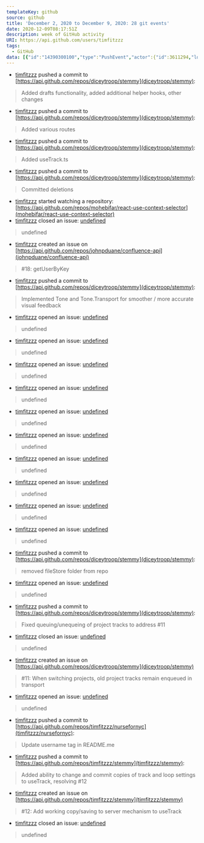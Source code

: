 ---
templateKey: github
source: github
title: 'December 2, 2020 to December 9, 2020: 28 git events'
date: 2020-12-09T08:17:51Z
description: week of GitHub activity
URI: https://api.github.com/users/timfitzzz
tags: 
  - GitHub
data: [{"id":"14390300100","type":"PushEvent","actor":{"id":3611294,"login":"timfitzzz","display_login":"timfitzzz","gravatar_id":"","url":"https://api.github.com/users/timfitzzz","avatar_url":"https://avatars.githubusercontent.com/u/3611294?"},"repo":{"id":289771653,"name":"diceytroop/stemmy","url":"https://api.github.com/repos/diceytroop/stemmy"},"payload":{"push_id":6131466106,"size":1,"distinct_size":1,"ref":"refs/heads/master","head":"eca2a5f564d732077aaa38138a84464e5fa854cd","before":"92eb52af8b4a3481458a869d6303cf697870d7fb","commits":[{"sha":"eca2a5f564d732077aaa38138a84464e5fa854cd","author":{"email":"diceytroop@gmail.com","name":"Tim Fitzgerald"},"message":"Added drafts functionality, added additional helper hooks, other changes","distinct":true,"url":"https://api.github.com/repos/diceytroop/stemmy/commits/eca2a5f564d732077aaa38138a84464e5fa854cd"}]},"public":false,"created_at":"2020-12-02T17:58:43Z"},{"id":"14391821150","type":"PushEvent","actor":{"id":3611294,"login":"timfitzzz","display_login":"timfitzzz","gravatar_id":"","url":"https://api.github.com/users/timfitzzz","avatar_url":"https://avatars.githubusercontent.com/u/3611294?"},"repo":{"id":289771653,"name":"diceytroop/stemmy","url":"https://api.github.com/repos/diceytroop/stemmy"},"payload":{"push_id":6132211528,"size":1,"distinct_size":1,"ref":"refs/heads/master","head":"2ec0e1564c9e06da1b1868b7eed02a739ab21f5e","before":"eca2a5f564d732077aaa38138a84464e5fa854cd","commits":[{"sha":"2ec0e1564c9e06da1b1868b7eed02a739ab21f5e","author":{"email":"diceytroop@gmail.com","name":"Tim Fitzgerald"},"message":"Added various routes","distinct":true,"url":"https://api.github.com/repos/diceytroop/stemmy/commits/2ec0e1564c9e06da1b1868b7eed02a739ab21f5e"}]},"public":false,"created_at":"2020-12-02T20:13:44Z"},{"id":"14391863329","type":"PushEvent","actor":{"id":3611294,"login":"timfitzzz","display_login":"timfitzzz","gravatar_id":"","url":"https://api.github.com/users/timfitzzz","avatar_url":"https://avatars.githubusercontent.com/u/3611294?"},"repo":{"id":289771653,"name":"diceytroop/stemmy","url":"https://api.github.com/repos/diceytroop/stemmy"},"payload":{"push_id":6132232302,"size":1,"distinct_size":1,"ref":"refs/heads/master","head":"202fae2fe4567d9fd408734c1005ce195e24c741","before":"2ec0e1564c9e06da1b1868b7eed02a739ab21f5e","commits":[{"sha":"202fae2fe4567d9fd408734c1005ce195e24c741","author":{"email":"diceytroop@gmail.com","name":"Tim Fitzgerald"},"message":"Added useTrack.ts","distinct":true,"url":"https://api.github.com/repos/diceytroop/stemmy/commits/202fae2fe4567d9fd408734c1005ce195e24c741"}]},"public":false,"created_at":"2020-12-02T20:17:42Z"},{"id":"14391883478","type":"PushEvent","actor":{"id":3611294,"login":"timfitzzz","display_login":"timfitzzz","gravatar_id":"","url":"https://api.github.com/users/timfitzzz","avatar_url":"https://avatars.githubusercontent.com/u/3611294?"},"repo":{"id":289771653,"name":"diceytroop/stemmy","url":"https://api.github.com/repos/diceytroop/stemmy"},"payload":{"push_id":6132242201,"size":1,"distinct_size":1,"ref":"refs/heads/master","head":"904fa7c58df2ecb62b048d6c3e33b65d998caa16","before":"202fae2fe4567d9fd408734c1005ce195e24c741","commits":[{"sha":"904fa7c58df2ecb62b048d6c3e33b65d998caa16","author":{"email":"diceytroop@gmail.com","name":"Tim Fitzgerald"},"message":"Committed deletions","distinct":true,"url":"https://api.github.com/repos/diceytroop/stemmy/commits/904fa7c58df2ecb62b048d6c3e33b65d998caa16"}]},"public":false,"created_at":"2020-12-02T20:19:39Z"},{"id":"14421186279","type":"WatchEvent","actor":{"id":3611294,"login":"timfitzzz","display_login":"timfitzzz","gravatar_id":"","url":"https://api.github.com/users/timfitzzz","avatar_url":"https://avatars.githubusercontent.com/u/3611294?"},"repo":{"id":231138759,"name":"mohebifar/react-use-context-selector","url":"https://api.github.com/repos/mohebifar/react-use-context-selector"},"payload":{"action":"started"},"public":true,"created_at":"2020-12-04T22:39:36Z"},{"id":"14423200745","type":"IssuesEvent","actor":{"id":3611294,"login":"timfitzzz","display_login":"timfitzzz","gravatar_id":"","url":"https://api.github.com/users/timfitzzz","avatar_url":"https://avatars.githubusercontent.com/u/3611294?"},"repo":{"id":36397478,"name":"johnpduane/confluence-api","url":"https://api.github.com/repos/johnpduane/confluence-api"},"payload":{"action":"closed","issue":{"url":"https://api.github.com/repos/johnpduane/confluence-api/issues/18","repository_url":"https://api.github.com/repos/johnpduane/confluence-api","labels_url":"https://api.github.com/repos/johnpduane/confluence-api/issues/18/labels{/name}","comments_url":"https://api.github.com/repos/johnpduane/confluence-api/issues/18/comments","events_url":"https://api.github.com/repos/johnpduane/confluence-api/issues/18/events","html_url":"https://github.com/johnpduane/confluence-api/issues/18","id":374546619,"node_id":"MDU6SXNzdWUzNzQ1NDY2MTk=","number":18,"title":"getUserByKey","user":{"login":"diceytroop","id":3611294,"node_id":"MDQ6VXNlcjM2MTEyOTQ=","avatar_url":"https://avatars1.githubusercontent.com/u/3611294?v=4","gravatar_id":"","url":"https://api.github.com/users/diceytroop","html_url":"https://github.com/diceytroop","followers_url":"https://api.github.com/users/diceytroop/followers","following_url":"https://api.github.com/users/diceytroop/following{/other_user}","gists_url":"https://api.github.com/users/diceytroop/gists{/gist_id}","starred_url":"https://api.github.com/users/diceytroop/starred{/owner}{/repo}","subscriptions_url":"https://api.github.com/users/diceytroop/subscriptions","organizations_url":"https://api.github.com/users/diceytroop/orgs","repos_url":"https://api.github.com/users/diceytroop/repos","events_url":"https://api.github.com/users/diceytroop/events{/privacy}","received_events_url":"https://api.github.com/users/diceytroop/received_events","type":"User","site_admin":false},"labels":[],"state":"closed","locked":false,"assignee":null,"assignees":[],"milestone":null,"comments":1,"created_at":"2018-10-26T21:02:31Z","updated_at":"2020-12-05T07:09:26Z","closed_at":"2020-12-05T07:09:26Z","author_association":"NONE","active_lock_reason":null,"body":"Hey there,\r\n\r\nI've implemented a getUserByKey function, added documentation, and created a test (which needs a valid userKey to be added to pass, but which otherwise should). I've never submitted a pull request before, but it seems like I need permission to create the branch and then submit the request -- or let me know if there's some other way you'd rather I submitted.\r\n\r\nThanks for building this, it's been super helpful!","performed_via_github_app":null}},"public":true,"created_at":"2020-12-05T07:09:26Z"},{"id":"14423200734","type":"IssueCommentEvent","actor":{"id":3611294,"login":"timfitzzz","display_login":"timfitzzz","gravatar_id":"","url":"https://api.github.com/users/timfitzzz","avatar_url":"https://avatars.githubusercontent.com/u/3611294?"},"repo":{"id":36397478,"name":"johnpduane/confluence-api","url":"https://api.github.com/repos/johnpduane/confluence-api"},"payload":{"action":"created","issue":{"url":"https://api.github.com/repos/johnpduane/confluence-api/issues/18","repository_url":"https://api.github.com/repos/johnpduane/confluence-api","labels_url":"https://api.github.com/repos/johnpduane/confluence-api/issues/18/labels{/name}","comments_url":"https://api.github.com/repos/johnpduane/confluence-api/issues/18/comments","events_url":"https://api.github.com/repos/johnpduane/confluence-api/issues/18/events","html_url":"https://github.com/johnpduane/confluence-api/issues/18","id":374546619,"node_id":"MDU6SXNzdWUzNzQ1NDY2MTk=","number":18,"title":"getUserByKey","user":{"login":"diceytroop","id":3611294,"node_id":"MDQ6VXNlcjM2MTEyOTQ=","avatar_url":"https://avatars1.githubusercontent.com/u/3611294?v=4","gravatar_id":"","url":"https://api.github.com/users/diceytroop","html_url":"https://github.com/diceytroop","followers_url":"https://api.github.com/users/diceytroop/followers","following_url":"https://api.github.com/users/diceytroop/following{/other_user}","gists_url":"https://api.github.com/users/diceytroop/gists{/gist_id}","starred_url":"https://api.github.com/users/diceytroop/starred{/owner}{/repo}","subscriptions_url":"https://api.github.com/users/diceytroop/subscriptions","organizations_url":"https://api.github.com/users/diceytroop/orgs","repos_url":"https://api.github.com/users/diceytroop/repos","events_url":"https://api.github.com/users/diceytroop/events{/privacy}","received_events_url":"https://api.github.com/users/diceytroop/received_events","type":"User","site_admin":false},"labels":[],"state":"closed","locked":false,"assignee":null,"assignees":[],"milestone":null,"comments":1,"created_at":"2018-10-26T21:02:31Z","updated_at":"2020-12-05T07:09:26Z","closed_at":"2020-12-05T07:09:26Z","author_association":"NONE","active_lock_reason":null,"body":"Hey there,\r\n\r\nI've implemented a getUserByKey function, added documentation, and created a test (which needs a valid userKey to be added to pass, but which otherwise should). I've never submitted a pull request before, but it seems like I need permission to create the branch and then submit the request -- or let me know if there's some other way you'd rather I submitted.\r\n\r\nThanks for building this, it's been super helpful!","performed_via_github_app":null},"comment":{"url":"https://api.github.com/repos/johnpduane/confluence-api/issues/comments/739137659","html_url":"https://github.com/johnpduane/confluence-api/issues/18#issuecomment-739137659","issue_url":"https://api.github.com/repos/johnpduane/confluence-api/issues/18","id":739137659,"node_id":"MDEyOklzc3VlQ29tbWVudDczOTEzNzY1OQ==","user":{"login":"diceytroop","id":3611294,"node_id":"MDQ6VXNlcjM2MTEyOTQ=","avatar_url":"https://avatars1.githubusercontent.com/u/3611294?v=4","gravatar_id":"","url":"https://api.github.com/users/diceytroop","html_url":"https://github.com/diceytroop","followers_url":"https://api.github.com/users/diceytroop/followers","following_url":"https://api.github.com/users/diceytroop/following{/other_user}","gists_url":"https://api.github.com/users/diceytroop/gists{/gist_id}","starred_url":"https://api.github.com/users/diceytroop/starred{/owner}{/repo}","subscriptions_url":"https://api.github.com/users/diceytroop/subscriptions","organizations_url":"https://api.github.com/users/diceytroop/orgs","repos_url":"https://api.github.com/users/diceytroop/repos","events_url":"https://api.github.com/users/diceytroop/events{/privacy}","received_events_url":"https://api.github.com/users/diceytroop/received_events","type":"User","site_admin":false},"created_at":"2020-12-05T07:09:26Z","updated_at":"2020-12-05T07:09:26Z","author_association":"NONE","body":"I no longer have access to the proposed changed code, so closing this ticket.","performed_via_github_app":null}},"public":true,"created_at":"2020-12-05T07:09:26Z"},{"id":"14443501890","type":"PushEvent","actor":{"id":3611294,"login":"timfitzzz","display_login":"timfitzzz","gravatar_id":"","url":"https://api.github.com/users/timfitzzz","avatar_url":"https://avatars.githubusercontent.com/u/3611294?"},"repo":{"id":289771653,"name":"diceytroop/stemmy","url":"https://api.github.com/repos/diceytroop/stemmy"},"payload":{"push_id":6158842919,"size":1,"distinct_size":1,"ref":"refs/heads/master","head":"c815c008c21560b4dba7f6389b07de78dac09fb0","before":"904fa7c58df2ecb62b048d6c3e33b65d998caa16","commits":[{"sha":"c815c008c21560b4dba7f6389b07de78dac09fb0","author":{"email":"diceytroop@gmail.com","name":"Tim Fitzgerald"},"message":"Implemented Tone and Tone.Transport for smoother / more accurate visual feedback","distinct":true,"url":"https://api.github.com/repos/diceytroop/stemmy/commits/c815c008c21560b4dba7f6389b07de78dac09fb0"}]},"public":false,"created_at":"2020-12-07T19:45:03Z"},{"id":"14457787643","type":"IssuesEvent","actor":{"id":3611294,"login":"timfitzzz","display_login":"timfitzzz","gravatar_id":"","url":"https://api.github.com/users/timfitzzz","avatar_url":"https://avatars.githubusercontent.com/u/3611294?"},"repo":{"id":289771653,"name":"diceytroop/stemmy","url":"https://api.github.com/repos/diceytroop/stemmy"},"payload":{"action":"opened","issue":{"url":"https://api.github.com/repos/diceytroop/stemmy/issues/1","repository_url":"https://api.github.com/repos/diceytroop/stemmy","labels_url":"https://api.github.com/repos/diceytroop/stemmy/issues/1/labels{/name}","comments_url":"https://api.github.com/repos/diceytroop/stemmy/issues/1/comments","events_url":"https://api.github.com/repos/diceytroop/stemmy/issues/1/events","html_url":"https://github.com/diceytroop/stemmy/issues/1","id":759726584,"node_id":"MDU6SXNzdWU3NTk3MjY1ODQ=","number":1,"title":"Add per-track mute support in player and editor","user":{"login":"diceytroop","id":3611294,"node_id":"MDQ6VXNlcjM2MTEyOTQ=","avatar_url":"https://avatars1.githubusercontent.com/u/3611294?v=4","gravatar_id":"","url":"https://api.github.com/users/diceytroop","html_url":"https://github.com/diceytroop","followers_url":"https://api.github.com/users/diceytroop/followers","following_url":"https://api.github.com/users/diceytroop/following{/other_user}","gists_url":"https://api.github.com/users/diceytroop/gists{/gist_id}","starred_url":"https://api.github.com/users/diceytroop/starred{/owner}{/repo}","subscriptions_url":"https://api.github.com/users/diceytroop/subscriptions","organizations_url":"https://api.github.com/users/diceytroop/orgs","repos_url":"https://api.github.com/users/diceytroop/repos","events_url":"https://api.github.com/users/diceytroop/events{/privacy}","received_events_url":"https://api.github.com/users/diceytroop/received_events","type":"User","site_admin":false},"labels":[{"id":2567892595,"node_id":"MDU6TGFiZWwyNTY3ODkyNTk1","url":"https://api.github.com/repos/diceytroop/stemmy/labels/core%20features","name":"core features","color":"b51031","default":false,"description":"features required for MVP"},{"id":2296160512,"node_id":"MDU6TGFiZWwyMjk2MTYwNTEy","url":"https://api.github.com/repos/diceytroop/stemmy/labels/enhancement","name":"enhancement","color":"a2eeef","default":true,"description":"New feature or request"}],"state":"open","locked":false,"assignee":null,"assignees":[],"milestone":null,"comments":0,"created_at":"2020-12-08T19:43:20Z","updated_at":"2020-12-08T19:43:20Z","closed_at":null,"author_association":"OWNER","active_lock_reason":null,"body":"User can click a loop to mute.\r\nCreator can mute tracks in editor and save; when player starts they will be muted by default.","performed_via_github_app":null}},"public":false,"created_at":"2020-12-08T19:43:20Z"},{"id":"14457840471","type":"IssuesEvent","actor":{"id":3611294,"login":"timfitzzz","display_login":"timfitzzz","gravatar_id":"","url":"https://api.github.com/users/timfitzzz","avatar_url":"https://avatars.githubusercontent.com/u/3611294?"},"repo":{"id":289771653,"name":"diceytroop/stemmy","url":"https://api.github.com/repos/diceytroop/stemmy"},"payload":{"action":"opened","issue":{"url":"https://api.github.com/repos/diceytroop/stemmy/issues/2","repository_url":"https://api.github.com/repos/diceytroop/stemmy","labels_url":"https://api.github.com/repos/diceytroop/stemmy/issues/2/labels{/name}","comments_url":"https://api.github.com/repos/diceytroop/stemmy/issues/2/comments","events_url":"https://api.github.com/repos/diceytroop/stemmy/issues/2/events","html_url":"https://github.com/diceytroop/stemmy/issues/2","id":759729917,"node_id":"MDU6SXNzdWU3NTk3Mjk5MTc=","number":2,"title":"Add per-track reverse support","user":{"login":"diceytroop","id":3611294,"node_id":"MDQ6VXNlcjM2MTEyOTQ=","avatar_url":"https://avatars1.githubusercontent.com/u/3611294?v=4","gravatar_id":"","url":"https://api.github.com/users/diceytroop","html_url":"https://github.com/diceytroop","followers_url":"https://api.github.com/users/diceytroop/followers","following_url":"https://api.github.com/users/diceytroop/following{/other_user}","gists_url":"https://api.github.com/users/diceytroop/gists{/gist_id}","starred_url":"https://api.github.com/users/diceytroop/starred{/owner}{/repo}","subscriptions_url":"https://api.github.com/users/diceytroop/subscriptions","organizations_url":"https://api.github.com/users/diceytroop/orgs","repos_url":"https://api.github.com/users/diceytroop/repos","events_url":"https://api.github.com/users/diceytroop/events{/privacy}","received_events_url":"https://api.github.com/users/diceytroop/received_events","type":"User","site_admin":false},"labels":[{"id":2567897277,"node_id":"MDU6TGFiZWwyNTY3ODk3Mjc3","url":"https://api.github.com/repos/diceytroop/stemmy/labels/audioengine","name":"audioengine","color":"dff49f","default":false,"description":""},{"id":2567892595,"node_id":"MDU6TGFiZWwyNTY3ODkyNTk1","url":"https://api.github.com/repos/diceytroop/stemmy/labels/core%20features","name":"core features","color":"b51031","default":false,"description":"features required for MVP"},{"id":2296160512,"node_id":"MDU6TGFiZWwyMjk2MTYwNTEy","url":"https://api.github.com/repos/diceytroop/stemmy/labels/enhancement","name":"enhancement","color":"a2eeef","default":true,"description":"New feature or request"}],"state":"open","locked":false,"assignee":null,"assignees":[],"milestone":null,"comments":0,"created_at":"2020-12-08T19:48:22Z","updated_at":"2020-12-08T19:48:22Z","closed_at":null,"author_association":"OWNER","active_lock_reason":null,"body":"**User** should be able to reverse a track and see both an indicator change and the playhead move in reverse, jumping to the same relative point in transport that it would have been at if the loop were not reversed when the play button was pushed.\r\n**Creator** should be able to apply reverse in the editor, in the same way, and have the track play in reverse by default in the player.","performed_via_github_app":null}},"public":false,"created_at":"2020-12-08T19:48:22Z"},{"id":"14457867586","type":"IssuesEvent","actor":{"id":3611294,"login":"timfitzzz","display_login":"timfitzzz","gravatar_id":"","url":"https://api.github.com/users/timfitzzz","avatar_url":"https://avatars.githubusercontent.com/u/3611294?"},"repo":{"id":289771653,"name":"diceytroop/stemmy","url":"https://api.github.com/repos/diceytroop/stemmy"},"payload":{"action":"opened","issue":{"url":"https://api.github.com/repos/diceytroop/stemmy/issues/3","repository_url":"https://api.github.com/repos/diceytroop/stemmy","labels_url":"https://api.github.com/repos/diceytroop/stemmy/issues/3/labels{/name}","comments_url":"https://api.github.com/repos/diceytroop/stemmy/issues/3/comments","events_url":"https://api.github.com/repos/diceytroop/stemmy/issues/3/events","html_url":"https://github.com/diceytroop/stemmy/issues/3","id":759731669,"node_id":"MDU6SXNzdWU3NTk3MzE2Njk=","number":3,"title":"Add panning support","user":{"login":"diceytroop","id":3611294,"node_id":"MDQ6VXNlcjM2MTEyOTQ=","avatar_url":"https://avatars1.githubusercontent.com/u/3611294?v=4","gravatar_id":"","url":"https://api.github.com/users/diceytroop","html_url":"https://github.com/diceytroop","followers_url":"https://api.github.com/users/diceytroop/followers","following_url":"https://api.github.com/users/diceytroop/following{/other_user}","gists_url":"https://api.github.com/users/diceytroop/gists{/gist_id}","starred_url":"https://api.github.com/users/diceytroop/starred{/owner}{/repo}","subscriptions_url":"https://api.github.com/users/diceytroop/subscriptions","organizations_url":"https://api.github.com/users/diceytroop/orgs","repos_url":"https://api.github.com/users/diceytroop/repos","events_url":"https://api.github.com/users/diceytroop/events{/privacy}","received_events_url":"https://api.github.com/users/diceytroop/received_events","type":"User","site_admin":false},"labels":[{"id":2567897277,"node_id":"MDU6TGFiZWwyNTY3ODk3Mjc3","url":"https://api.github.com/repos/diceytroop/stemmy/labels/audioengine","name":"audioengine","color":"dff49f","default":false,"description":""},{"id":2567892595,"node_id":"MDU6TGFiZWwyNTY3ODkyNTk1","url":"https://api.github.com/repos/diceytroop/stemmy/labels/core%20features","name":"core features","color":"b51031","default":false,"description":"features required for MVP"},{"id":2296160512,"node_id":"MDU6TGFiZWwyMjk2MTYwNTEy","url":"https://api.github.com/repos/diceytroop/stemmy/labels/enhancement","name":"enhancement","color":"a2eeef","default":true,"description":"New feature or request"}],"state":"open","locked":false,"assignee":null,"assignees":[],"milestone":null,"comments":0,"created_at":"2020-12-08T19:50:55Z","updated_at":"2020-12-08T19:50:55Z","closed_at":null,"author_association":"OWNER","active_lock_reason":null,"body":"**User** should be able to pan a loop left or right in the UI.\r\n**Creator** should be able to pan a loop left or right and then save that change, which the player should then apply by default.","performed_via_github_app":null}},"public":false,"created_at":"2020-12-08T19:50:55Z"},{"id":"14457881308","type":"IssuesEvent","actor":{"id":3611294,"login":"timfitzzz","display_login":"timfitzzz","gravatar_id":"","url":"https://api.github.com/users/timfitzzz","avatar_url":"https://avatars.githubusercontent.com/u/3611294?"},"repo":{"id":289771653,"name":"diceytroop/stemmy","url":"https://api.github.com/repos/diceytroop/stemmy"},"payload":{"action":"opened","issue":{"url":"https://api.github.com/repos/diceytroop/stemmy/issues/4","repository_url":"https://api.github.com/repos/diceytroop/stemmy","labels_url":"https://api.github.com/repos/diceytroop/stemmy/issues/4/labels{/name}","comments_url":"https://api.github.com/repos/diceytroop/stemmy/issues/4/comments","events_url":"https://api.github.com/repos/diceytroop/stemmy/issues/4/events","html_url":"https://github.com/diceytroop/stemmy/issues/4","id":759732521,"node_id":"MDU6SXNzdWU3NTk3MzI1MjE=","number":4,"title":"Add decay support","user":{"login":"diceytroop","id":3611294,"node_id":"MDQ6VXNlcjM2MTEyOTQ=","avatar_url":"https://avatars1.githubusercontent.com/u/3611294?v=4","gravatar_id":"","url":"https://api.github.com/users/diceytroop","html_url":"https://github.com/diceytroop","followers_url":"https://api.github.com/users/diceytroop/followers","following_url":"https://api.github.com/users/diceytroop/following{/other_user}","gists_url":"https://api.github.com/users/diceytroop/gists{/gist_id}","starred_url":"https://api.github.com/users/diceytroop/starred{/owner}{/repo}","subscriptions_url":"https://api.github.com/users/diceytroop/subscriptions","organizations_url":"https://api.github.com/users/diceytroop/orgs","repos_url":"https://api.github.com/users/diceytroop/repos","events_url":"https://api.github.com/users/diceytroop/events{/privacy}","received_events_url":"https://api.github.com/users/diceytroop/received_events","type":"User","site_admin":false},"labels":[{"id":2567897277,"node_id":"MDU6TGFiZWwyNTY3ODk3Mjc3","url":"https://api.github.com/repos/diceytroop/stemmy/labels/audioengine","name":"audioengine","color":"dff49f","default":false,"description":""},{"id":2567892595,"node_id":"MDU6TGFiZWwyNTY3ODkyNTk1","url":"https://api.github.com/repos/diceytroop/stemmy/labels/core%20features","name":"core features","color":"b51031","default":false,"description":"features required for MVP"},{"id":2296160512,"node_id":"MDU6TGFiZWwyMjk2MTYwNTEy","url":"https://api.github.com/repos/diceytroop/stemmy/labels/enhancement","name":"enhancement","color":"a2eeef","default":true,"description":"New feature or request"}],"state":"open","locked":false,"assignee":null,"assignees":[],"milestone":null,"comments":0,"created_at":"2020-12-08T19:52:09Z","updated_at":"2020-12-08T19:52:09Z","closed_at":null,"author_association":"OWNER","active_lock_reason":null,"body":"**User** should be able to set a loop to fade out.\r\n**Creator** should be able to set a loop to fade out and then have that be saved as the default state on future plays.","performed_via_github_app":null}},"public":false,"created_at":"2020-12-08T19:52:09Z"},{"id":"14457949783","type":"IssuesEvent","actor":{"id":3611294,"login":"timfitzzz","display_login":"timfitzzz","gravatar_id":"","url":"https://api.github.com/users/timfitzzz","avatar_url":"https://avatars.githubusercontent.com/u/3611294?"},"repo":{"id":289771653,"name":"diceytroop/stemmy","url":"https://api.github.com/repos/diceytroop/stemmy"},"payload":{"action":"opened","issue":{"url":"https://api.github.com/repos/diceytroop/stemmy/issues/5","repository_url":"https://api.github.com/repos/diceytroop/stemmy","labels_url":"https://api.github.com/repos/diceytroop/stemmy/issues/5/labels{/name}","comments_url":"https://api.github.com/repos/diceytroop/stemmy/issues/5/comments","events_url":"https://api.github.com/repos/diceytroop/stemmy/issues/5/events","html_url":"https://github.com/diceytroop/stemmy/issues/5","id":759736857,"node_id":"MDU6SXNzdWU3NTk3MzY4NTc=","number":5,"title":"Add User support on back end","user":{"login":"diceytroop","id":3611294,"node_id":"MDQ6VXNlcjM2MTEyOTQ=","avatar_url":"https://avatars1.githubusercontent.com/u/3611294?v=4","gravatar_id":"","url":"https://api.github.com/users/diceytroop","html_url":"https://github.com/diceytroop","followers_url":"https://api.github.com/users/diceytroop/followers","following_url":"https://api.github.com/users/diceytroop/following{/other_user}","gists_url":"https://api.github.com/users/diceytroop/gists{/gist_id}","starred_url":"https://api.github.com/users/diceytroop/starred{/owner}{/repo}","subscriptions_url":"https://api.github.com/users/diceytroop/subscriptions","organizations_url":"https://api.github.com/users/diceytroop/orgs","repos_url":"https://api.github.com/users/diceytroop/repos","events_url":"https://api.github.com/users/diceytroop/events{/privacy}","received_events_url":"https://api.github.com/users/diceytroop/received_events","type":"User","site_admin":false},"labels":[{"id":2567892595,"node_id":"MDU6TGFiZWwyNTY3ODkyNTk1","url":"https://api.github.com/repos/diceytroop/stemmy/labels/core%20features","name":"core features","color":"b51031","default":false,"description":"features required for MVP"},{"id":2567917837,"node_id":"MDU6TGFiZWwyNTY3OTE3ODM3","url":"https://api.github.com/repos/diceytroop/stemmy/labels/stemmy-server","name":"stemmy-server","color":"0d0d70","default":false,"description":"on the back end"}],"state":"open","locked":false,"assignee":null,"assignees":[],"milestone":null,"comments":0,"created_at":"2020-12-08T19:58:34Z","updated_at":"2020-12-08T19:58:34Z","closed_at":null,"author_association":"OWNER","active_lock_reason":null,"body":"- [ ] Add User model, controller, service and graphql\r\n- [ ] Add authentication services\r\n- [ ] Add authentication to protected routes:\r\n  - [ ] project (unpublished)\r\n  - [ ] track (unpublished or restricted)\r\n  - [ ] loop (unpublished or restricted)","performed_via_github_app":null}},"public":false,"created_at":"2020-12-08T19:58:34Z"},{"id":"14457969010","type":"IssuesEvent","actor":{"id":3611294,"login":"timfitzzz","display_login":"timfitzzz","gravatar_id":"","url":"https://api.github.com/users/timfitzzz","avatar_url":"https://avatars.githubusercontent.com/u/3611294?"},"repo":{"id":289771653,"name":"diceytroop/stemmy","url":"https://api.github.com/repos/diceytroop/stemmy"},"payload":{"action":"opened","issue":{"url":"https://api.github.com/repos/diceytroop/stemmy/issues/6","repository_url":"https://api.github.com/repos/diceytroop/stemmy","labels_url":"https://api.github.com/repos/diceytroop/stemmy/issues/6/labels{/name}","comments_url":"https://api.github.com/repos/diceytroop/stemmy/issues/6/comments","events_url":"https://api.github.com/repos/diceytroop/stemmy/issues/6/events","html_url":"https://github.com/diceytroop/stemmy/issues/6","id":759738054,"node_id":"MDU6SXNzdWU3NTk3MzgwNTQ=","number":6,"title":"Add user support on front end","user":{"login":"diceytroop","id":3611294,"node_id":"MDQ6VXNlcjM2MTEyOTQ=","avatar_url":"https://avatars1.githubusercontent.com/u/3611294?v=4","gravatar_id":"","url":"https://api.github.com/users/diceytroop","html_url":"https://github.com/diceytroop","followers_url":"https://api.github.com/users/diceytroop/followers","following_url":"https://api.github.com/users/diceytroop/following{/other_user}","gists_url":"https://api.github.com/users/diceytroop/gists{/gist_id}","starred_url":"https://api.github.com/users/diceytroop/starred{/owner}{/repo}","subscriptions_url":"https://api.github.com/users/diceytroop/subscriptions","organizations_url":"https://api.github.com/users/diceytroop/orgs","repos_url":"https://api.github.com/users/diceytroop/repos","events_url":"https://api.github.com/users/diceytroop/events{/privacy}","received_events_url":"https://api.github.com/users/diceytroop/received_events","type":"User","site_admin":false},"labels":[{"id":2567892595,"node_id":"MDU6TGFiZWwyNTY3ODkyNTk1","url":"https://api.github.com/repos/diceytroop/stemmy/labels/core%20features","name":"core features","color":"b51031","default":false,"description":"features required for MVP"},{"id":2567917476,"node_id":"MDU6TGFiZWwyNTY3OTE3NDc2","url":"https://api.github.com/repos/diceytroop/stemmy/labels/stemmy-web","name":"stemmy-web","color":"fef2c0","default":false,"description":"on the front-end"}],"state":"open","locked":false,"assignee":null,"assignees":[],"milestone":null,"comments":0,"created_at":"2020-12-08T20:00:20Z","updated_at":"2020-12-08T20:00:20Z","closed_at":null,"author_association":"OWNER","active_lock_reason":null,"body":"- [ ] Login process\r\n- [ ] Basic user profile page\r\n- [ ] User-related aspects of UI components\r\n  - Project view\r\n  - Draft viewer","performed_via_github_app":null}},"public":false,"created_at":"2020-12-08T20:00:20Z"},{"id":"14457984393","type":"IssuesEvent","actor":{"id":3611294,"login":"timfitzzz","display_login":"timfitzzz","gravatar_id":"","url":"https://api.github.com/users/timfitzzz","avatar_url":"https://avatars.githubusercontent.com/u/3611294?"},"repo":{"id":289771653,"name":"diceytroop/stemmy","url":"https://api.github.com/repos/diceytroop/stemmy"},"payload":{"action":"opened","issue":{"url":"https://api.github.com/repos/diceytroop/stemmy/issues/7","repository_url":"https://api.github.com/repos/diceytroop/stemmy","labels_url":"https://api.github.com/repos/diceytroop/stemmy/issues/7/labels{/name}","comments_url":"https://api.github.com/repos/diceytroop/stemmy/issues/7/comments","events_url":"https://api.github.com/repos/diceytroop/stemmy/issues/7/events","html_url":"https://github.com/diceytroop/stemmy/issues/7","id":759739030,"node_id":"MDU6SXNzdWU3NTk3MzkwMzA=","number":7,"title":"Add ability to publish drafts","user":{"login":"diceytroop","id":3611294,"node_id":"MDQ6VXNlcjM2MTEyOTQ=","avatar_url":"https://avatars1.githubusercontent.com/u/3611294?v=4","gravatar_id":"","url":"https://api.github.com/users/diceytroop","html_url":"https://github.com/diceytroop","followers_url":"https://api.github.com/users/diceytroop/followers","following_url":"https://api.github.com/users/diceytroop/following{/other_user}","gists_url":"https://api.github.com/users/diceytroop/gists{/gist_id}","starred_url":"https://api.github.com/users/diceytroop/starred{/owner}{/repo}","subscriptions_url":"https://api.github.com/users/diceytroop/subscriptions","organizations_url":"https://api.github.com/users/diceytroop/orgs","repos_url":"https://api.github.com/users/diceytroop/repos","events_url":"https://api.github.com/users/diceytroop/events{/privacy}","received_events_url":"https://api.github.com/users/diceytroop/received_events","type":"User","site_admin":false},"labels":[{"id":2567892595,"node_id":"MDU6TGFiZWwyNTY3ODkyNTk1","url":"https://api.github.com/repos/diceytroop/stemmy/labels/core%20features","name":"core features","color":"b51031","default":false,"description":"features required for MVP"},{"id":2567917476,"node_id":"MDU6TGFiZWwyNTY3OTE3NDc2","url":"https://api.github.com/repos/diceytroop/stemmy/labels/stemmy-web","name":"stemmy-web","color":"fef2c0","default":false,"description":"on the front-end"}],"state":"open","locked":false,"assignee":null,"assignees":[],"milestone":null,"comments":0,"created_at":"2020-12-08T20:01:48Z","updated_at":"2020-12-08T20:01:48Z","closed_at":null,"author_association":"OWNER","active_lock_reason":null,"body":"**Creator** should be able to designate a draft is public, public should be able to view it.","performed_via_github_app":null}},"public":false,"created_at":"2020-12-08T20:01:48Z"},{"id":"14457988881","type":"IssuesEvent","actor":{"id":3611294,"login":"timfitzzz","display_login":"timfitzzz","gravatar_id":"","url":"https://api.github.com/users/timfitzzz","avatar_url":"https://avatars.githubusercontent.com/u/3611294?"},"repo":{"id":289771653,"name":"diceytroop/stemmy","url":"https://api.github.com/repos/diceytroop/stemmy"},"payload":{"action":"opened","issue":{"url":"https://api.github.com/repos/diceytroop/stemmy/issues/8","repository_url":"https://api.github.com/repos/diceytroop/stemmy","labels_url":"https://api.github.com/repos/diceytroop/stemmy/issues/8/labels{/name}","comments_url":"https://api.github.com/repos/diceytroop/stemmy/issues/8/comments","events_url":"https://api.github.com/repos/diceytroop/stemmy/issues/8/events","html_url":"https://github.com/diceytroop/stemmy/issues/8","id":759739335,"node_id":"MDU6SXNzdWU3NTk3MzkzMzU=","number":8,"title":"Add ability to follow a user","user":{"login":"diceytroop","id":3611294,"node_id":"MDQ6VXNlcjM2MTEyOTQ=","avatar_url":"https://avatars1.githubusercontent.com/u/3611294?v=4","gravatar_id":"","url":"https://api.github.com/users/diceytroop","html_url":"https://github.com/diceytroop","followers_url":"https://api.github.com/users/diceytroop/followers","following_url":"https://api.github.com/users/diceytroop/following{/other_user}","gists_url":"https://api.github.com/users/diceytroop/gists{/gist_id}","starred_url":"https://api.github.com/users/diceytroop/starred{/owner}{/repo}","subscriptions_url":"https://api.github.com/users/diceytroop/subscriptions","organizations_url":"https://api.github.com/users/diceytroop/orgs","repos_url":"https://api.github.com/users/diceytroop/repos","events_url":"https://api.github.com/users/diceytroop/events{/privacy}","received_events_url":"https://api.github.com/users/diceytroop/received_events","type":"User","site_admin":false},"labels":[{"id":2567892595,"node_id":"MDU6TGFiZWwyNTY3ODkyNTk1","url":"https://api.github.com/repos/diceytroop/stemmy/labels/core%20features","name":"core features","color":"b51031","default":false,"description":"features required for MVP"},{"id":2567917837,"node_id":"MDU6TGFiZWwyNTY3OTE3ODM3","url":"https://api.github.com/repos/diceytroop/stemmy/labels/stemmy-server","name":"stemmy-server","color":"0d0d70","default":false,"description":"on the back end"},{"id":2567917476,"node_id":"MDU6TGFiZWwyNTY3OTE3NDc2","url":"https://api.github.com/repos/diceytroop/stemmy/labels/stemmy-web","name":"stemmy-web","color":"fef2c0","default":false,"description":"on the front-end"}],"state":"open","locked":false,"assignee":null,"assignees":[],"milestone":null,"comments":0,"created_at":"2020-12-08T20:02:14Z","updated_at":"2020-12-08T20:02:14Z","closed_at":null,"author_association":"OWNER","active_lock_reason":null,"body":"","performed_via_github_app":null}},"public":false,"created_at":"2020-12-08T20:02:15Z"},{"id":"14457996209","type":"IssuesEvent","actor":{"id":3611294,"login":"timfitzzz","display_login":"timfitzzz","gravatar_id":"","url":"https://api.github.com/users/timfitzzz","avatar_url":"https://avatars.githubusercontent.com/u/3611294?"},"repo":{"id":289771653,"name":"diceytroop/stemmy","url":"https://api.github.com/repos/diceytroop/stemmy"},"payload":{"action":"opened","issue":{"url":"https://api.github.com/repos/diceytroop/stemmy/issues/9","repository_url":"https://api.github.com/repos/diceytroop/stemmy","labels_url":"https://api.github.com/repos/diceytroop/stemmy/issues/9/labels{/name}","comments_url":"https://api.github.com/repos/diceytroop/stemmy/issues/9/comments","events_url":"https://api.github.com/repos/diceytroop/stemmy/issues/9/events","html_url":"https://github.com/diceytroop/stemmy/issues/9","id":759739751,"node_id":"MDU6SXNzdWU3NTk3Mzk3NTE=","number":9,"title":"Add activity feed","user":{"login":"diceytroop","id":3611294,"node_id":"MDQ6VXNlcjM2MTEyOTQ=","avatar_url":"https://avatars1.githubusercontent.com/u/3611294?v=4","gravatar_id":"","url":"https://api.github.com/users/diceytroop","html_url":"https://github.com/diceytroop","followers_url":"https://api.github.com/users/diceytroop/followers","following_url":"https://api.github.com/users/diceytroop/following{/other_user}","gists_url":"https://api.github.com/users/diceytroop/gists{/gist_id}","starred_url":"https://api.github.com/users/diceytroop/starred{/owner}{/repo}","subscriptions_url":"https://api.github.com/users/diceytroop/subscriptions","organizations_url":"https://api.github.com/users/diceytroop/orgs","repos_url":"https://api.github.com/users/diceytroop/repos","events_url":"https://api.github.com/users/diceytroop/events{/privacy}","received_events_url":"https://api.github.com/users/diceytroop/received_events","type":"User","site_admin":false},"labels":[{"id":2567892595,"node_id":"MDU6TGFiZWwyNTY3ODkyNTk1","url":"https://api.github.com/repos/diceytroop/stemmy/labels/core%20features","name":"core features","color":"b51031","default":false,"description":"features required for MVP"},{"id":2567917476,"node_id":"MDU6TGFiZWwyNTY3OTE3NDc2","url":"https://api.github.com/repos/diceytroop/stemmy/labels/stemmy-web","name":"stemmy-web","color":"fef2c0","default":false,"description":"on the front-end"}],"state":"open","locked":false,"assignee":null,"assignees":[],"milestone":null,"comments":0,"created_at":"2020-12-08T20:02:57Z","updated_at":"2020-12-08T20:02:57Z","closed_at":null,"author_association":"OWNER","active_lock_reason":null,"body":"User should be able to see posts from users they follow.","performed_via_github_app":null}},"public":false,"created_at":"2020-12-08T20:02:58Z"},{"id":"14458137061","type":"IssuesEvent","actor":{"id":3611294,"login":"timfitzzz","display_login":"timfitzzz","gravatar_id":"","url":"https://api.github.com/users/timfitzzz","avatar_url":"https://avatars.githubusercontent.com/u/3611294?"},"repo":{"id":289771653,"name":"diceytroop/stemmy","url":"https://api.github.com/repos/diceytroop/stemmy"},"payload":{"action":"opened","issue":{"url":"https://api.github.com/repos/diceytroop/stemmy/issues/10","repository_url":"https://api.github.com/repos/diceytroop/stemmy","labels_url":"https://api.github.com/repos/diceytroop/stemmy/issues/10/labels{/name}","comments_url":"https://api.github.com/repos/diceytroop/stemmy/issues/10/comments","events_url":"https://api.github.com/repos/diceytroop/stemmy/issues/10/events","html_url":"https://github.com/diceytroop/stemmy/issues/10","id":759748284,"node_id":"MDU6SXNzdWU3NTk3NDgyODQ=","number":10,"title":"Consolidate player ui based on mock-ups","user":{"login":"diceytroop","id":3611294,"node_id":"MDQ6VXNlcjM2MTEyOTQ=","avatar_url":"https://avatars1.githubusercontent.com/u/3611294?v=4","gravatar_id":"","url":"https://api.github.com/users/diceytroop","html_url":"https://github.com/diceytroop","followers_url":"https://api.github.com/users/diceytroop/followers","following_url":"https://api.github.com/users/diceytroop/following{/other_user}","gists_url":"https://api.github.com/users/diceytroop/gists{/gist_id}","starred_url":"https://api.github.com/users/diceytroop/starred{/owner}{/repo}","subscriptions_url":"https://api.github.com/users/diceytroop/subscriptions","organizations_url":"https://api.github.com/users/diceytroop/orgs","repos_url":"https://api.github.com/users/diceytroop/repos","events_url":"https://api.github.com/users/diceytroop/events{/privacy}","received_events_url":"https://api.github.com/users/diceytroop/received_events","type":"User","site_admin":false},"labels":[{"id":2567892595,"node_id":"MDU6TGFiZWwyNTY3ODkyNTk1","url":"https://api.github.com/repos/diceytroop/stemmy/labels/core%20features","name":"core features","color":"b51031","default":false,"description":"features required for MVP"},{"id":2567917476,"node_id":"MDU6TGFiZWwyNTY3OTE3NDc2","url":"https://api.github.com/repos/diceytroop/stemmy/labels/stemmy-web","name":"stemmy-web","color":"fef2c0","default":false,"description":"on the front-end"}],"state":"open","locked":false,"assignee":null,"assignees":[],"milestone":null,"comments":0,"created_at":"2020-12-08T20:16:45Z","updated_at":"2020-12-08T20:16:45Z","closed_at":null,"author_association":"OWNER","active_lock_reason":null,"body":"![7565C74F-5FF3-4ADD-8B9A-68C99B1B5CDB](https://user-images.githubusercontent.com/3611294/101536674-5166b680-3968-11eb-8fb3-9f67936d3c3c.jpeg)\r\n![F2EBE031-5130-4722-8524-F846C79BD145](https://user-images.githubusercontent.com/3611294/101536675-51ff4d00-3968-11eb-81f6-830e8ae45aa8.jpeg)\r\n","performed_via_github_app":null}},"public":false,"created_at":"2020-12-08T20:16:46Z"},{"id":"14458467137","type":"PushEvent","actor":{"id":3611294,"login":"timfitzzz","display_login":"timfitzzz","gravatar_id":"","url":"https://api.github.com/users/timfitzzz","avatar_url":"https://avatars.githubusercontent.com/u/3611294?"},"repo":{"id":289771653,"name":"diceytroop/stemmy","url":"https://api.github.com/repos/diceytroop/stemmy"},"payload":{"push_id":6166112944,"size":1,"distinct_size":1,"ref":"refs/heads/master","head":"5a3659e4c6944b93afd6d952328464194a0198ca","before":"c815c008c21560b4dba7f6389b07de78dac09fb0","commits":[{"sha":"5a3659e4c6944b93afd6d952328464194a0198ca","author":{"email":"diceytroop@gmail.com","name":"Tim Fitzgerald"},"message":"removed fileStore folder from repo","distinct":true,"url":"https://api.github.com/repos/diceytroop/stemmy/commits/5a3659e4c6944b93afd6d952328464194a0198ca"}]},"public":false,"created_at":"2020-12-08T20:48:23Z"},{"id":"14458608205","type":"IssuesEvent","actor":{"id":3611294,"login":"timfitzzz","display_login":"timfitzzz","gravatar_id":"","url":"https://api.github.com/users/timfitzzz","avatar_url":"https://avatars.githubusercontent.com/u/3611294?"},"repo":{"id":289771653,"name":"diceytroop/stemmy","url":"https://api.github.com/repos/diceytroop/stemmy"},"payload":{"action":"opened","issue":{"url":"https://api.github.com/repos/diceytroop/stemmy/issues/11","repository_url":"https://api.github.com/repos/diceytroop/stemmy","labels_url":"https://api.github.com/repos/diceytroop/stemmy/issues/11/labels{/name}","comments_url":"https://api.github.com/repos/diceytroop/stemmy/issues/11/comments","events_url":"https://api.github.com/repos/diceytroop/stemmy/issues/11/events","html_url":"https://github.com/diceytroop/stemmy/issues/11","id":759778419,"node_id":"MDU6SXNzdWU3NTk3Nzg0MTk=","number":11,"title":"When switching projects, old project tracks remain enqueued in transport","user":{"login":"diceytroop","id":3611294,"node_id":"MDQ6VXNlcjM2MTEyOTQ=","avatar_url":"https://avatars1.githubusercontent.com/u/3611294?v=4","gravatar_id":"","url":"https://api.github.com/users/diceytroop","html_url":"https://github.com/diceytroop","followers_url":"https://api.github.com/users/diceytroop/followers","following_url":"https://api.github.com/users/diceytroop/following{/other_user}","gists_url":"https://api.github.com/users/diceytroop/gists{/gist_id}","starred_url":"https://api.github.com/users/diceytroop/starred{/owner}{/repo}","subscriptions_url":"https://api.github.com/users/diceytroop/subscriptions","organizations_url":"https://api.github.com/users/diceytroop/orgs","repos_url":"https://api.github.com/users/diceytroop/repos","events_url":"https://api.github.com/users/diceytroop/events{/privacy}","received_events_url":"https://api.github.com/users/diceytroop/received_events","type":"User","site_admin":false},"labels":[{"id":2296160507,"node_id":"MDU6TGFiZWwyMjk2MTYwNTA3","url":"https://api.github.com/repos/diceytroop/stemmy/labels/bug","name":"bug","color":"d73a4a","default":true,"description":"Something isn't working"},{"id":2567892595,"node_id":"MDU6TGFiZWwyNTY3ODkyNTk1","url":"https://api.github.com/repos/diceytroop/stemmy/labels/core%20features","name":"core features","color":"b51031","default":false,"description":"features required for MVP"}],"state":"open","locked":false,"assignee":{"login":"diceytroop","id":3611294,"node_id":"MDQ6VXNlcjM2MTEyOTQ=","avatar_url":"https://avatars1.githubusercontent.com/u/3611294?v=4","gravatar_id":"","url":"https://api.github.com/users/diceytroop","html_url":"https://github.com/diceytroop","followers_url":"https://api.github.com/users/diceytroop/followers","following_url":"https://api.github.com/users/diceytroop/following{/other_user}","gists_url":"https://api.github.com/users/diceytroop/gists{/gist_id}","starred_url":"https://api.github.com/users/diceytroop/starred{/owner}{/repo}","subscriptions_url":"https://api.github.com/users/diceytroop/subscriptions","organizations_url":"https://api.github.com/users/diceytroop/orgs","repos_url":"https://api.github.com/users/diceytroop/repos","events_url":"https://api.github.com/users/diceytroop/events{/privacy}","received_events_url":"https://api.github.com/users/diceytroop/received_events","type":"User","site_admin":false},"assignees":[{"login":"diceytroop","id":3611294,"node_id":"MDQ6VXNlcjM2MTEyOTQ=","avatar_url":"https://avatars1.githubusercontent.com/u/3611294?v=4","gravatar_id":"","url":"https://api.github.com/users/diceytroop","html_url":"https://github.com/diceytroop","followers_url":"https://api.github.com/users/diceytroop/followers","following_url":"https://api.github.com/users/diceytroop/following{/other_user}","gists_url":"https://api.github.com/users/diceytroop/gists{/gist_id}","starred_url":"https://api.github.com/users/diceytroop/starred{/owner}{/repo}","subscriptions_url":"https://api.github.com/users/diceytroop/subscriptions","organizations_url":"https://api.github.com/users/diceytroop/orgs","repos_url":"https://api.github.com/users/diceytroop/repos","events_url":"https://api.github.com/users/diceytroop/events{/privacy}","received_events_url":"https://api.github.com/users/diceytroop/received_events","type":"User","site_admin":false}],"milestone":null,"comments":0,"created_at":"2020-12-08T21:01:43Z","updated_at":"2020-12-08T21:01:43Z","closed_at":null,"author_association":"OWNER","active_lock_reason":null,"body":"**Expected behavior:** when you change from one draft project to another, only the loops for the newly-selected project should remain enqueued.\r\n**Current behavior:** all selected drafts' loops are played when the current draft's play button is pushed.","performed_via_github_app":null}},"public":false,"created_at":"2020-12-08T21:01:43Z"},{"id":"14460856914","type":"PushEvent","actor":{"id":3611294,"login":"timfitzzz","display_login":"timfitzzz","gravatar_id":"","url":"https://api.github.com/users/timfitzzz","avatar_url":"https://avatars.githubusercontent.com/u/3611294?"},"repo":{"id":289771653,"name":"diceytroop/stemmy","url":"https://api.github.com/repos/diceytroop/stemmy"},"payload":{"push_id":6167289852,"size":1,"distinct_size":1,"ref":"refs/heads/master","head":"a2fedf4d34cd7bbbf715fb1e02f8493204e0cf0d","before":"5a3659e4c6944b93afd6d952328464194a0198ca","commits":[{"sha":"a2fedf4d34cd7bbbf715fb1e02f8493204e0cf0d","author":{"email":"diceytroop@gmail.com","name":"Tim Fitzgerald"},"message":"Fixed queuing/unequeing of project tracks to address #11","distinct":true,"url":"https://api.github.com/repos/diceytroop/stemmy/commits/a2fedf4d34cd7bbbf715fb1e02f8493204e0cf0d"}]},"public":false,"created_at":"2020-12-09T01:36:16Z"},{"id":"14460871680","type":"IssuesEvent","actor":{"id":3611294,"login":"timfitzzz","display_login":"timfitzzz","gravatar_id":"","url":"https://api.github.com/users/timfitzzz","avatar_url":"https://avatars.githubusercontent.com/u/3611294?"},"repo":{"id":289771653,"name":"diceytroop/stemmy","url":"https://api.github.com/repos/diceytroop/stemmy"},"payload":{"action":"closed","issue":{"url":"https://api.github.com/repos/diceytroop/stemmy/issues/11","repository_url":"https://api.github.com/repos/diceytroop/stemmy","labels_url":"https://api.github.com/repos/diceytroop/stemmy/issues/11/labels{/name}","comments_url":"https://api.github.com/repos/diceytroop/stemmy/issues/11/comments","events_url":"https://api.github.com/repos/diceytroop/stemmy/issues/11/events","html_url":"https://github.com/diceytroop/stemmy/issues/11","id":759778419,"node_id":"MDU6SXNzdWU3NTk3Nzg0MTk=","number":11,"title":"When switching projects, old project tracks remain enqueued in transport","user":{"login":"diceytroop","id":3611294,"node_id":"MDQ6VXNlcjM2MTEyOTQ=","avatar_url":"https://avatars1.githubusercontent.com/u/3611294?v=4","gravatar_id":"","url":"https://api.github.com/users/diceytroop","html_url":"https://github.com/diceytroop","followers_url":"https://api.github.com/users/diceytroop/followers","following_url":"https://api.github.com/users/diceytroop/following{/other_user}","gists_url":"https://api.github.com/users/diceytroop/gists{/gist_id}","starred_url":"https://api.github.com/users/diceytroop/starred{/owner}{/repo}","subscriptions_url":"https://api.github.com/users/diceytroop/subscriptions","organizations_url":"https://api.github.com/users/diceytroop/orgs","repos_url":"https://api.github.com/users/diceytroop/repos","events_url":"https://api.github.com/users/diceytroop/events{/privacy}","received_events_url":"https://api.github.com/users/diceytroop/received_events","type":"User","site_admin":false},"labels":[{"id":2296160507,"node_id":"MDU6TGFiZWwyMjk2MTYwNTA3","url":"https://api.github.com/repos/diceytroop/stemmy/labels/bug","name":"bug","color":"d73a4a","default":true,"description":"Something isn't working"},{"id":2567892595,"node_id":"MDU6TGFiZWwyNTY3ODkyNTk1","url":"https://api.github.com/repos/diceytroop/stemmy/labels/core%20features","name":"core features","color":"b51031","default":false,"description":"features required for MVP"}],"state":"closed","locked":false,"assignee":{"login":"diceytroop","id":3611294,"node_id":"MDQ6VXNlcjM2MTEyOTQ=","avatar_url":"https://avatars1.githubusercontent.com/u/3611294?v=4","gravatar_id":"","url":"https://api.github.com/users/diceytroop","html_url":"https://github.com/diceytroop","followers_url":"https://api.github.com/users/diceytroop/followers","following_url":"https://api.github.com/users/diceytroop/following{/other_user}","gists_url":"https://api.github.com/users/diceytroop/gists{/gist_id}","starred_url":"https://api.github.com/users/diceytroop/starred{/owner}{/repo}","subscriptions_url":"https://api.github.com/users/diceytroop/subscriptions","organizations_url":"https://api.github.com/users/diceytroop/orgs","repos_url":"https://api.github.com/users/diceytroop/repos","events_url":"https://api.github.com/users/diceytroop/events{/privacy}","received_events_url":"https://api.github.com/users/diceytroop/received_events","type":"User","site_admin":false},"assignees":[{"login":"diceytroop","id":3611294,"node_id":"MDQ6VXNlcjM2MTEyOTQ=","avatar_url":"https://avatars1.githubusercontent.com/u/3611294?v=4","gravatar_id":"","url":"https://api.github.com/users/diceytroop","html_url":"https://github.com/diceytroop","followers_url":"https://api.github.com/users/diceytroop/followers","following_url":"https://api.github.com/users/diceytroop/following{/other_user}","gists_url":"https://api.github.com/users/diceytroop/gists{/gist_id}","starred_url":"https://api.github.com/users/diceytroop/starred{/owner}{/repo}","subscriptions_url":"https://api.github.com/users/diceytroop/subscriptions","organizations_url":"https://api.github.com/users/diceytroop/orgs","repos_url":"https://api.github.com/users/diceytroop/repos","events_url":"https://api.github.com/users/diceytroop/events{/privacy}","received_events_url":"https://api.github.com/users/diceytroop/received_events","type":"User","site_admin":false}],"milestone":null,"comments":1,"created_at":"2020-12-08T21:01:43Z","updated_at":"2020-12-09T01:38:33Z","closed_at":"2020-12-09T01:38:33Z","author_association":"OWNER","active_lock_reason":null,"body":"**Expected behavior:** when you change from one draft project to another, only the loops for the newly-selected project should remain enqueued.\r\n**Current behavior:** all selected drafts' loops are played when the current draft's play button is pushed.","performed_via_github_app":null}},"public":false,"created_at":"2020-12-09T01:38:33Z"},{"id":"14460871658","type":"IssueCommentEvent","actor":{"id":3611294,"login":"timfitzzz","display_login":"timfitzzz","gravatar_id":"","url":"https://api.github.com/users/timfitzzz","avatar_url":"https://avatars.githubusercontent.com/u/3611294?"},"repo":{"id":289771653,"name":"diceytroop/stemmy","url":"https://api.github.com/repos/diceytroop/stemmy"},"payload":{"action":"created","issue":{"url":"https://api.github.com/repos/diceytroop/stemmy/issues/11","repository_url":"https://api.github.com/repos/diceytroop/stemmy","labels_url":"https://api.github.com/repos/diceytroop/stemmy/issues/11/labels{/name}","comments_url":"https://api.github.com/repos/diceytroop/stemmy/issues/11/comments","events_url":"https://api.github.com/repos/diceytroop/stemmy/issues/11/events","html_url":"https://github.com/diceytroop/stemmy/issues/11","id":759778419,"node_id":"MDU6SXNzdWU3NTk3Nzg0MTk=","number":11,"title":"When switching projects, old project tracks remain enqueued in transport","user":{"login":"diceytroop","id":3611294,"node_id":"MDQ6VXNlcjM2MTEyOTQ=","avatar_url":"https://avatars1.githubusercontent.com/u/3611294?v=4","gravatar_id":"","url":"https://api.github.com/users/diceytroop","html_url":"https://github.com/diceytroop","followers_url":"https://api.github.com/users/diceytroop/followers","following_url":"https://api.github.com/users/diceytroop/following{/other_user}","gists_url":"https://api.github.com/users/diceytroop/gists{/gist_id}","starred_url":"https://api.github.com/users/diceytroop/starred{/owner}{/repo}","subscriptions_url":"https://api.github.com/users/diceytroop/subscriptions","organizations_url":"https://api.github.com/users/diceytroop/orgs","repos_url":"https://api.github.com/users/diceytroop/repos","events_url":"https://api.github.com/users/diceytroop/events{/privacy}","received_events_url":"https://api.github.com/users/diceytroop/received_events","type":"User","site_admin":false},"labels":[{"id":2296160507,"node_id":"MDU6TGFiZWwyMjk2MTYwNTA3","url":"https://api.github.com/repos/diceytroop/stemmy/labels/bug","name":"bug","color":"d73a4a","default":true,"description":"Something isn't working"},{"id":2567892595,"node_id":"MDU6TGFiZWwyNTY3ODkyNTk1","url":"https://api.github.com/repos/diceytroop/stemmy/labels/core%20features","name":"core features","color":"b51031","default":false,"description":"features required for MVP"}],"state":"closed","locked":false,"assignee":{"login":"diceytroop","id":3611294,"node_id":"MDQ6VXNlcjM2MTEyOTQ=","avatar_url":"https://avatars1.githubusercontent.com/u/3611294?v=4","gravatar_id":"","url":"https://api.github.com/users/diceytroop","html_url":"https://github.com/diceytroop","followers_url":"https://api.github.com/users/diceytroop/followers","following_url":"https://api.github.com/users/diceytroop/following{/other_user}","gists_url":"https://api.github.com/users/diceytroop/gists{/gist_id}","starred_url":"https://api.github.com/users/diceytroop/starred{/owner}{/repo}","subscriptions_url":"https://api.github.com/users/diceytroop/subscriptions","organizations_url":"https://api.github.com/users/diceytroop/orgs","repos_url":"https://api.github.com/users/diceytroop/repos","events_url":"https://api.github.com/users/diceytroop/events{/privacy}","received_events_url":"https://api.github.com/users/diceytroop/received_events","type":"User","site_admin":false},"assignees":[{"login":"diceytroop","id":3611294,"node_id":"MDQ6VXNlcjM2MTEyOTQ=","avatar_url":"https://avatars1.githubusercontent.com/u/3611294?v=4","gravatar_id":"","url":"https://api.github.com/users/diceytroop","html_url":"https://github.com/diceytroop","followers_url":"https://api.github.com/users/diceytroop/followers","following_url":"https://api.github.com/users/diceytroop/following{/other_user}","gists_url":"https://api.github.com/users/diceytroop/gists{/gist_id}","starred_url":"https://api.github.com/users/diceytroop/starred{/owner}{/repo}","subscriptions_url":"https://api.github.com/users/diceytroop/subscriptions","organizations_url":"https://api.github.com/users/diceytroop/orgs","repos_url":"https://api.github.com/users/diceytroop/repos","events_url":"https://api.github.com/users/diceytroop/events{/privacy}","received_events_url":"https://api.github.com/users/diceytroop/received_events","type":"User","site_admin":false}],"milestone":null,"comments":1,"created_at":"2020-12-08T21:01:43Z","updated_at":"2020-12-09T01:38:33Z","closed_at":"2020-12-09T01:38:33Z","author_association":"OWNER","active_lock_reason":null,"body":"**Expected behavior:** when you change from one draft project to another, only the loops for the newly-selected project should remain enqueued.\r\n**Current behavior:** all selected drafts' loops are played when the current draft's play button is pushed.","performed_via_github_app":null},"comment":{"url":"https://api.github.com/repos/diceytroop/stemmy/issues/comments/741411230","html_url":"https://github.com/diceytroop/stemmy/issues/11#issuecomment-741411230","issue_url":"https://api.github.com/repos/diceytroop/stemmy/issues/11","id":741411230,"node_id":"MDEyOklzc3VlQ29tbWVudDc0MTQxMTIzMA==","user":{"login":"diceytroop","id":3611294,"node_id":"MDQ6VXNlcjM2MTEyOTQ=","avatar_url":"https://avatars1.githubusercontent.com/u/3611294?v=4","gravatar_id":"","url":"https://api.github.com/users/diceytroop","html_url":"https://github.com/diceytroop","followers_url":"https://api.github.com/users/diceytroop/followers","following_url":"https://api.github.com/users/diceytroop/following{/other_user}","gists_url":"https://api.github.com/users/diceytroop/gists{/gist_id}","starred_url":"https://api.github.com/users/diceytroop/starred{/owner}{/repo}","subscriptions_url":"https://api.github.com/users/diceytroop/subscriptions","organizations_url":"https://api.github.com/users/diceytroop/orgs","repos_url":"https://api.github.com/users/diceytroop/repos","events_url":"https://api.github.com/users/diceytroop/events{/privacy}","received_events_url":"https://api.github.com/users/diceytroop/received_events","type":"User","site_admin":false},"created_at":"2020-12-09T01:38:33Z","updated_at":"2020-12-09T01:38:33Z","author_association":"OWNER","body":"Addressed issue with above commit, which passes a callback -- containing all of the unscheduling code (remove 'play at transport time 0' and transport.on('stop', player.stop()) callbacks -- to useEntityPlayer, which it runs in its useEffect return on unmount.","performed_via_github_app":null}},"public":false,"created_at":"2020-12-09T01:38:33Z"},{"id":"14461762312","type":"IssuesEvent","actor":{"id":3611294,"login":"timfitzzz","display_login":"timfitzzz","gravatar_id":"","url":"https://api.github.com/users/timfitzzz","avatar_url":"https://avatars.githubusercontent.com/u/3611294?"},"repo":{"id":289771653,"name":"diceytroop/stemmy","url":"https://api.github.com/repos/diceytroop/stemmy"},"payload":{"action":"opened","issue":{"url":"https://api.github.com/repos/diceytroop/stemmy/issues/12","repository_url":"https://api.github.com/repos/diceytroop/stemmy","labels_url":"https://api.github.com/repos/diceytroop/stemmy/issues/12/labels{/name}","comments_url":"https://api.github.com/repos/diceytroop/stemmy/issues/12/comments","events_url":"https://api.github.com/repos/diceytroop/stemmy/issues/12/events","html_url":"https://github.com/diceytroop/stemmy/issues/12","id":759969366,"node_id":"MDU6SXNzdWU3NTk5NjkzNjY=","number":12,"title":"Add working copy/saving to server mechanism to useTrack","user":{"login":"diceytroop","id":3611294,"node_id":"MDQ6VXNlcjM2MTEyOTQ=","avatar_url":"https://avatars1.githubusercontent.com/u/3611294?v=4","gravatar_id":"","url":"https://api.github.com/users/diceytroop","html_url":"https://github.com/diceytroop","followers_url":"https://api.github.com/users/diceytroop/followers","following_url":"https://api.github.com/users/diceytroop/following{/other_user}","gists_url":"https://api.github.com/users/diceytroop/gists{/gist_id}","starred_url":"https://api.github.com/users/diceytroop/starred{/owner}{/repo}","subscriptions_url":"https://api.github.com/users/diceytroop/subscriptions","organizations_url":"https://api.github.com/users/diceytroop/orgs","repos_url":"https://api.github.com/users/diceytroop/repos","events_url":"https://api.github.com/users/diceytroop/events{/privacy}","received_events_url":"https://api.github.com/users/diceytroop/received_events","type":"User","site_admin":false},"labels":[{"id":2567892595,"node_id":"MDU6TGFiZWwyNTY3ODkyNTk1","url":"https://api.github.com/repos/diceytroop/stemmy/labels/core%20features","name":"core features","color":"b51031","default":false,"description":"features required for MVP"},{"id":2567917476,"node_id":"MDU6TGFiZWwyNTY3OTE3NDc2","url":"https://api.github.com/repos/diceytroop/stemmy/labels/stemmy-web","name":"stemmy-web","color":"fef2c0","default":false,"description":"on the front-end"}],"state":"open","locked":false,"assignee":{"login":"diceytroop","id":3611294,"node_id":"MDQ6VXNlcjM2MTEyOTQ=","avatar_url":"https://avatars1.githubusercontent.com/u/3611294?v=4","gravatar_id":"","url":"https://api.github.com/users/diceytroop","html_url":"https://github.com/diceytroop","followers_url":"https://api.github.com/users/diceytroop/followers","following_url":"https://api.github.com/users/diceytroop/following{/other_user}","gists_url":"https://api.github.com/users/diceytroop/gists{/gist_id}","starred_url":"https://api.github.com/users/diceytroop/starred{/owner}{/repo}","subscriptions_url":"https://api.github.com/users/diceytroop/subscriptions","organizations_url":"https://api.github.com/users/diceytroop/orgs","repos_url":"https://api.github.com/users/diceytroop/repos","events_url":"https://api.github.com/users/diceytroop/events{/privacy}","received_events_url":"https://api.github.com/users/diceytroop/received_events","type":"User","site_admin":false},"assignees":[{"login":"diceytroop","id":3611294,"node_id":"MDQ6VXNlcjM2MTEyOTQ=","avatar_url":"https://avatars1.githubusercontent.com/u/3611294?v=4","gravatar_id":"","url":"https://api.github.com/users/diceytroop","html_url":"https://github.com/diceytroop","followers_url":"https://api.github.com/users/diceytroop/followers","following_url":"https://api.github.com/users/diceytroop/following{/other_user}","gists_url":"https://api.github.com/users/diceytroop/gists{/gist_id}","starred_url":"https://api.github.com/users/diceytroop/starred{/owner}{/repo}","subscriptions_url":"https://api.github.com/users/diceytroop/subscriptions","organizations_url":"https://api.github.com/users/diceytroop/orgs","repos_url":"https://api.github.com/users/diceytroop/repos","events_url":"https://api.github.com/users/diceytroop/events{/privacy}","received_events_url":"https://api.github.com/users/diceytroop/received_events","type":"User","site_admin":false}],"milestone":null,"comments":0,"created_at":"2020-12-09T03:55:26Z","updated_at":"2020-12-09T03:55:26Z","closed_at":null,"author_association":"OWNER","active_lock_reason":null,"body":"Should allow components to access and modify a working copy of the track and then save changes to the server.","performed_via_github_app":null}},"public":false,"created_at":"2020-12-09T03:55:26Z"},{"id":"14462087774","type":"PushEvent","actor":{"id":3611294,"login":"timfitzzz","display_login":"timfitzzz","gravatar_id":"","url":"https://api.github.com/users/timfitzzz","avatar_url":"https://avatars.githubusercontent.com/u/3611294?"},"repo":{"id":277394326,"name":"timfitzzz/nursefornyc","url":"https://api.github.com/repos/timfitzzz/nursefornyc"},"payload":{"push_id":6167919488,"size":1,"distinct_size":1,"ref":"refs/heads/master","head":"7a94389dda520df768e2557d9c57071180acf57f","before":"a032ea0f087935c2c86a41f24a94bba85b48e20a","commits":[{"sha":"7a94389dda520df768e2557d9c57071180acf57f","author":{"email":"diceytroop@gmail.com","name":"Dicey"},"message":"Update username tag in README.me","distinct":true,"url":"https://api.github.com/repos/timfitzzz/nursefornyc/commits/7a94389dda520df768e2557d9c57071180acf57f"}]},"public":false,"created_at":"2020-12-09T04:48:58Z"},{"id":"14463795833","type":"PushEvent","actor":{"id":3611294,"login":"timfitzzz","display_login":"timfitzzz","gravatar_id":"","url":"https://api.github.com/users/timfitzzz","avatar_url":"https://avatars.githubusercontent.com/u/3611294?"},"repo":{"id":289771653,"name":"timfitzzz/stemmy","url":"https://api.github.com/repos/timfitzzz/stemmy"},"payload":{"push_id":6168754120,"size":1,"distinct_size":1,"ref":"refs/heads/master","head":"5a4bf000a956a460e3863048f51d1315f8257f14","before":"a2fedf4d34cd7bbbf715fb1e02f8493204e0cf0d","commits":[{"sha":"5a4bf000a956a460e3863048f51d1315f8257f14","author":{"email":"diceytroop@gmail.com","name":"Tim Fitzgerald"},"message":"Added ability to change and commit copies of track and loop settings to useTrack, resolving #12","distinct":true,"url":"https://api.github.com/repos/timfitzzz/stemmy/commits/5a4bf000a956a460e3863048f51d1315f8257f14"}]},"public":false,"created_at":"2020-12-09T08:17:26Z"},{"id":"14463800232","type":"IssueCommentEvent","actor":{"id":3611294,"login":"timfitzzz","display_login":"timfitzzz","gravatar_id":"","url":"https://api.github.com/users/timfitzzz","avatar_url":"https://avatars.githubusercontent.com/u/3611294?"},"repo":{"id":289771653,"name":"timfitzzz/stemmy","url":"https://api.github.com/repos/timfitzzz/stemmy"},"payload":{"action":"created","issue":{"url":"https://api.github.com/repos/timfitzzz/stemmy/issues/12","repository_url":"https://api.github.com/repos/timfitzzz/stemmy","labels_url":"https://api.github.com/repos/timfitzzz/stemmy/issues/12/labels{/name}","comments_url":"https://api.github.com/repos/timfitzzz/stemmy/issues/12/comments","events_url":"https://api.github.com/repos/timfitzzz/stemmy/issues/12/events","html_url":"https://github.com/timfitzzz/stemmy/issues/12","id":759969366,"node_id":"MDU6SXNzdWU3NTk5NjkzNjY=","number":12,"title":"Add working copy/saving to server mechanism to useTrack","user":{"login":"timfitzzz","id":3611294,"node_id":"MDQ6VXNlcjM2MTEyOTQ=","avatar_url":"https://avatars1.githubusercontent.com/u/3611294?v=4","gravatar_id":"","url":"https://api.github.com/users/timfitzzz","html_url":"https://github.com/timfitzzz","followers_url":"https://api.github.com/users/timfitzzz/followers","following_url":"https://api.github.com/users/timfitzzz/following{/other_user}","gists_url":"https://api.github.com/users/timfitzzz/gists{/gist_id}","starred_url":"https://api.github.com/users/timfitzzz/starred{/owner}{/repo}","subscriptions_url":"https://api.github.com/users/timfitzzz/subscriptions","organizations_url":"https://api.github.com/users/timfitzzz/orgs","repos_url":"https://api.github.com/users/timfitzzz/repos","events_url":"https://api.github.com/users/timfitzzz/events{/privacy}","received_events_url":"https://api.github.com/users/timfitzzz/received_events","type":"User","site_admin":false},"labels":[{"id":2567892595,"node_id":"MDU6TGFiZWwyNTY3ODkyNTk1","url":"https://api.github.com/repos/timfitzzz/stemmy/labels/core%20features","name":"core features","color":"b51031","default":false,"description":"features required for MVP"},{"id":2567917476,"node_id":"MDU6TGFiZWwyNTY3OTE3NDc2","url":"https://api.github.com/repos/timfitzzz/stemmy/labels/stemmy-web","name":"stemmy-web","color":"fef2c0","default":false,"description":"on the front-end"}],"state":"closed","locked":false,"assignee":{"login":"timfitzzz","id":3611294,"node_id":"MDQ6VXNlcjM2MTEyOTQ=","avatar_url":"https://avatars1.githubusercontent.com/u/3611294?v=4","gravatar_id":"","url":"https://api.github.com/users/timfitzzz","html_url":"https://github.com/timfitzzz","followers_url":"https://api.github.com/users/timfitzzz/followers","following_url":"https://api.github.com/users/timfitzzz/following{/other_user}","gists_url":"https://api.github.com/users/timfitzzz/gists{/gist_id}","starred_url":"https://api.github.com/users/timfitzzz/starred{/owner}{/repo}","subscriptions_url":"https://api.github.com/users/timfitzzz/subscriptions","organizations_url":"https://api.github.com/users/timfitzzz/orgs","repos_url":"https://api.github.com/users/timfitzzz/repos","events_url":"https://api.github.com/users/timfitzzz/events{/privacy}","received_events_url":"https://api.github.com/users/timfitzzz/received_events","type":"User","site_admin":false},"assignees":[{"login":"timfitzzz","id":3611294,"node_id":"MDQ6VXNlcjM2MTEyOTQ=","avatar_url":"https://avatars1.githubusercontent.com/u/3611294?v=4","gravatar_id":"","url":"https://api.github.com/users/timfitzzz","html_url":"https://github.com/timfitzzz","followers_url":"https://api.github.com/users/timfitzzz/followers","following_url":"https://api.github.com/users/timfitzzz/following{/other_user}","gists_url":"https://api.github.com/users/timfitzzz/gists{/gist_id}","starred_url":"https://api.github.com/users/timfitzzz/starred{/owner}{/repo}","subscriptions_url":"https://api.github.com/users/timfitzzz/subscriptions","organizations_url":"https://api.github.com/users/timfitzzz/orgs","repos_url":"https://api.github.com/users/timfitzzz/repos","events_url":"https://api.github.com/users/timfitzzz/events{/privacy}","received_events_url":"https://api.github.com/users/timfitzzz/received_events","type":"User","site_admin":false}],"milestone":{"url":"https://api.github.com/repos/timfitzzz/stemmy/milestones/1","html_url":"https://github.com/timfitzzz/stemmy/milestone/1","labels_url":"https://api.github.com/repos/timfitzzz/stemmy/milestones/1/labels","id":6193751,"node_id":"MDk6TWlsZXN0b25lNjE5Mzc1MQ==","number":1,"title":"MVP","description":"Ready for test users / portfolio inclusion","creator":{"login":"timfitzzz","id":3611294,"node_id":"MDQ6VXNlcjM2MTEyOTQ=","avatar_url":"https://avatars1.githubusercontent.com/u/3611294?v=4","gravatar_id":"","url":"https://api.github.com/users/timfitzzz","html_url":"https://github.com/timfitzzz","followers_url":"https://api.github.com/users/timfitzzz/followers","following_url":"https://api.github.com/users/timfitzzz/following{/other_user}","gists_url":"https://api.github.com/users/timfitzzz/gists{/gist_id}","starred_url":"https://api.github.com/users/timfitzzz/starred{/owner}{/repo}","subscriptions_url":"https://api.github.com/users/timfitzzz/subscriptions","organizations_url":"https://api.github.com/users/timfitzzz/orgs","repos_url":"https://api.github.com/users/timfitzzz/repos","events_url":"https://api.github.com/users/timfitzzz/events{/privacy}","received_events_url":"https://api.github.com/users/timfitzzz/received_events","type":"User","site_admin":false},"open_issues":10,"closed_issues":1,"state":"open","created_at":"2020-12-08T20:57:54Z","updated_at":"2020-12-09T08:17:50Z","due_on":"2020-12-15T08:00:00Z","closed_at":null},"comments":0,"created_at":"2020-12-09T03:55:26Z","updated_at":"2020-12-09T08:17:50Z","closed_at":"2020-12-09T08:17:50Z","author_association":"OWNER","active_lock_reason":null,"body":"Should allow components to access and modify a working copy of the track and loop, then save changes to the server.","performed_via_github_app":null},"comment":{"url":"https://api.github.com/repos/timfitzzz/stemmy/issues/comments/741611889","html_url":"https://github.com/timfitzzz/stemmy/issues/12#issuecomment-741611889","issue_url":"https://api.github.com/repos/timfitzzz/stemmy/issues/12","id":741611889,"node_id":"MDEyOklzc3VlQ29tbWVudDc0MTYxMTg4OQ==","user":{"login":"timfitzzz","id":3611294,"node_id":"MDQ6VXNlcjM2MTEyOTQ=","avatar_url":"https://avatars1.githubusercontent.com/u/3611294?v=4","gravatar_id":"","url":"https://api.github.com/users/timfitzzz","html_url":"https://github.com/timfitzzz","followers_url":"https://api.github.com/users/timfitzzz/followers","following_url":"https://api.github.com/users/timfitzzz/following{/other_user}","gists_url":"https://api.github.com/users/timfitzzz/gists{/gist_id}","starred_url":"https://api.github.com/users/timfitzzz/starred{/owner}{/repo}","subscriptions_url":"https://api.github.com/users/timfitzzz/subscriptions","organizations_url":"https://api.github.com/users/timfitzzz/orgs","repos_url":"https://api.github.com/users/timfitzzz/repos","events_url":"https://api.github.com/users/timfitzzz/events{/privacy}","received_events_url":"https://api.github.com/users/timfitzzz/received_events","type":"User","site_admin":false},"created_at":"2020-12-09T08:17:50Z","updated_at":"2020-12-09T08:17:50Z","author_association":"OWNER","body":"Closing per commit.","performed_via_github_app":null}},"public":false,"created_at":"2020-12-09T08:17:50Z"},{"id":"14463800270","type":"IssuesEvent","actor":{"id":3611294,"login":"timfitzzz","display_login":"timfitzzz","gravatar_id":"","url":"https://api.github.com/users/timfitzzz","avatar_url":"https://avatars.githubusercontent.com/u/3611294?"},"repo":{"id":289771653,"name":"timfitzzz/stemmy","url":"https://api.github.com/repos/timfitzzz/stemmy"},"payload":{"action":"closed","issue":{"url":"https://api.github.com/repos/timfitzzz/stemmy/issues/12","repository_url":"https://api.github.com/repos/timfitzzz/stemmy","labels_url":"https://api.github.com/repos/timfitzzz/stemmy/issues/12/labels{/name}","comments_url":"https://api.github.com/repos/timfitzzz/stemmy/issues/12/comments","events_url":"https://api.github.com/repos/timfitzzz/stemmy/issues/12/events","html_url":"https://github.com/timfitzzz/stemmy/issues/12","id":759969366,"node_id":"MDU6SXNzdWU3NTk5NjkzNjY=","number":12,"title":"Add working copy/saving to server mechanism to useTrack","user":{"login":"timfitzzz","id":3611294,"node_id":"MDQ6VXNlcjM2MTEyOTQ=","avatar_url":"https://avatars1.githubusercontent.com/u/3611294?v=4","gravatar_id":"","url":"https://api.github.com/users/timfitzzz","html_url":"https://github.com/timfitzzz","followers_url":"https://api.github.com/users/timfitzzz/followers","following_url":"https://api.github.com/users/timfitzzz/following{/other_user}","gists_url":"https://api.github.com/users/timfitzzz/gists{/gist_id}","starred_url":"https://api.github.com/users/timfitzzz/starred{/owner}{/repo}","subscriptions_url":"https://api.github.com/users/timfitzzz/subscriptions","organizations_url":"https://api.github.com/users/timfitzzz/orgs","repos_url":"https://api.github.com/users/timfitzzz/repos","events_url":"https://api.github.com/users/timfitzzz/events{/privacy}","received_events_url":"https://api.github.com/users/timfitzzz/received_events","type":"User","site_admin":false},"labels":[{"id":2567892595,"node_id":"MDU6TGFiZWwyNTY3ODkyNTk1","url":"https://api.github.com/repos/timfitzzz/stemmy/labels/core%20features","name":"core features","color":"b51031","default":false,"description":"features required for MVP"},{"id":2567917476,"node_id":"MDU6TGFiZWwyNTY3OTE3NDc2","url":"https://api.github.com/repos/timfitzzz/stemmy/labels/stemmy-web","name":"stemmy-web","color":"fef2c0","default":false,"description":"on the front-end"}],"state":"closed","locked":false,"assignee":{"login":"timfitzzz","id":3611294,"node_id":"MDQ6VXNlcjM2MTEyOTQ=","avatar_url":"https://avatars1.githubusercontent.com/u/3611294?v=4","gravatar_id":"","url":"https://api.github.com/users/timfitzzz","html_url":"https://github.com/timfitzzz","followers_url":"https://api.github.com/users/timfitzzz/followers","following_url":"https://api.github.com/users/timfitzzz/following{/other_user}","gists_url":"https://api.github.com/users/timfitzzz/gists{/gist_id}","starred_url":"https://api.github.com/users/timfitzzz/starred{/owner}{/repo}","subscriptions_url":"https://api.github.com/users/timfitzzz/subscriptions","organizations_url":"https://api.github.com/users/timfitzzz/orgs","repos_url":"https://api.github.com/users/timfitzzz/repos","events_url":"https://api.github.com/users/timfitzzz/events{/privacy}","received_events_url":"https://api.github.com/users/timfitzzz/received_events","type":"User","site_admin":false},"assignees":[{"login":"timfitzzz","id":3611294,"node_id":"MDQ6VXNlcjM2MTEyOTQ=","avatar_url":"https://avatars1.githubusercontent.com/u/3611294?v=4","gravatar_id":"","url":"https://api.github.com/users/timfitzzz","html_url":"https://github.com/timfitzzz","followers_url":"https://api.github.com/users/timfitzzz/followers","following_url":"https://api.github.com/users/timfitzzz/following{/other_user}","gists_url":"https://api.github.com/users/timfitzzz/gists{/gist_id}","starred_url":"https://api.github.com/users/timfitzzz/starred{/owner}{/repo}","subscriptions_url":"https://api.github.com/users/timfitzzz/subscriptions","organizations_url":"https://api.github.com/users/timfitzzz/orgs","repos_url":"https://api.github.com/users/timfitzzz/repos","events_url":"https://api.github.com/users/timfitzzz/events{/privacy}","received_events_url":"https://api.github.com/users/timfitzzz/received_events","type":"User","site_admin":false}],"milestone":{"url":"https://api.github.com/repos/timfitzzz/stemmy/milestones/1","html_url":"https://github.com/timfitzzz/stemmy/milestone/1","labels_url":"https://api.github.com/repos/timfitzzz/stemmy/milestones/1/labels","id":6193751,"node_id":"MDk6TWlsZXN0b25lNjE5Mzc1MQ==","number":1,"title":"MVP","description":"Ready for test users / portfolio inclusion","creator":{"login":"timfitzzz","id":3611294,"node_id":"MDQ6VXNlcjM2MTEyOTQ=","avatar_url":"https://avatars1.githubusercontent.com/u/3611294?v=4","gravatar_id":"","url":"https://api.github.com/users/timfitzzz","html_url":"https://github.com/timfitzzz","followers_url":"https://api.github.com/users/timfitzzz/followers","following_url":"https://api.github.com/users/timfitzzz/following{/other_user}","gists_url":"https://api.github.com/users/timfitzzz/gists{/gist_id}","starred_url":"https://api.github.com/users/timfitzzz/starred{/owner}{/repo}","subscriptions_url":"https://api.github.com/users/timfitzzz/subscriptions","organizations_url":"https://api.github.com/users/timfitzzz/orgs","repos_url":"https://api.github.com/users/timfitzzz/repos","events_url":"https://api.github.com/users/timfitzzz/events{/privacy}","received_events_url":"https://api.github.com/users/timfitzzz/received_events","type":"User","site_admin":false},"open_issues":10,"closed_issues":1,"state":"open","created_at":"2020-12-08T20:57:54Z","updated_at":"2020-12-09T08:17:50Z","due_on":"2020-12-15T08:00:00Z","closed_at":null},"comments":1,"created_at":"2020-12-09T03:55:26Z","updated_at":"2020-12-09T08:17:50Z","closed_at":"2020-12-09T08:17:50Z","author_association":"OWNER","active_lock_reason":null,"body":"Should allow components to access and modify a working copy of the track and loop, then save changes to the server.","performed_via_github_app":null}},"public":false,"created_at":"2020-12-09T08:17:51Z"}]
---

  - [timfitzzz](https://api.github.com/users/timfitzzz) pushed a commit to [https://api.github.com/repos/diceytroop/stemmy](diceytroop/stemmy): 
  > Added drafts functionality, added additional helper hooks, other changes
  - [timfitzzz](https://api.github.com/users/timfitzzz) pushed a commit to [https://api.github.com/repos/diceytroop/stemmy](diceytroop/stemmy): 
  > Added various routes
  - [timfitzzz](https://api.github.com/users/timfitzzz) pushed a commit to [https://api.github.com/repos/diceytroop/stemmy](diceytroop/stemmy): 
  > Added useTrack.ts
  - [timfitzzz](https://api.github.com/users/timfitzzz) pushed a commit to [https://api.github.com/repos/diceytroop/stemmy](diceytroop/stemmy): 
  > Committed deletions
  - [timfitzzz](https://api.github.com/users/timfitzzz) started watching a repository: [https://api.github.com/repos/mohebifar/react-use-context-selector](mohebifar/react-use-context-selector)
  - [timfitzzz](https://api.github.com/users/timfitzzz) closed an issue: [undefined](undefined)
  > undefined
  - [timfitzzz](https://api.github.com/users/timfitzzz) created an issue on [https://api.github.com/repos/johnpduane/confluence-api](johnpduane/confluence-api)
  > #18: getUserByKey
  - [timfitzzz](https://api.github.com/users/timfitzzz) pushed a commit to [https://api.github.com/repos/diceytroop/stemmy](diceytroop/stemmy): 
  > Implemented Tone and Tone.Transport for smoother / more accurate visual feedback
  - [timfitzzz](https://api.github.com/users/timfitzzz) opened an issue: [undefined](undefined)
  > undefined
  - [timfitzzz](https://api.github.com/users/timfitzzz) opened an issue: [undefined](undefined)
  > undefined
  - [timfitzzz](https://api.github.com/users/timfitzzz) opened an issue: [undefined](undefined)
  > undefined
  - [timfitzzz](https://api.github.com/users/timfitzzz) opened an issue: [undefined](undefined)
  > undefined
  - [timfitzzz](https://api.github.com/users/timfitzzz) opened an issue: [undefined](undefined)
  > undefined
  - [timfitzzz](https://api.github.com/users/timfitzzz) opened an issue: [undefined](undefined)
  > undefined
  - [timfitzzz](https://api.github.com/users/timfitzzz) opened an issue: [undefined](undefined)
  > undefined
  - [timfitzzz](https://api.github.com/users/timfitzzz) opened an issue: [undefined](undefined)
  > undefined
  - [timfitzzz](https://api.github.com/users/timfitzzz) opened an issue: [undefined](undefined)
  > undefined
  - [timfitzzz](https://api.github.com/users/timfitzzz) opened an issue: [undefined](undefined)
  > undefined
  - [timfitzzz](https://api.github.com/users/timfitzzz) pushed a commit to [https://api.github.com/repos/diceytroop/stemmy](diceytroop/stemmy): 
  > removed fileStore folder from repo
  - [timfitzzz](https://api.github.com/users/timfitzzz) opened an issue: [undefined](undefined)
  > undefined
  - [timfitzzz](https://api.github.com/users/timfitzzz) pushed a commit to [https://api.github.com/repos/diceytroop/stemmy](diceytroop/stemmy): 
  > Fixed queuing/unequeing of project tracks to address #11
  - [timfitzzz](https://api.github.com/users/timfitzzz) closed an issue: [undefined](undefined)
  > undefined
  - [timfitzzz](https://api.github.com/users/timfitzzz) created an issue on [https://api.github.com/repos/diceytroop/stemmy](diceytroop/stemmy)
  > #11: When switching projects, old project tracks remain enqueued in transport
  - [timfitzzz](https://api.github.com/users/timfitzzz) opened an issue: [undefined](undefined)
  > undefined
  - [timfitzzz](https://api.github.com/users/timfitzzz) pushed a commit to [https://api.github.com/repos/timfitzzz/nursefornyc](timfitzzz/nursefornyc): 
  > Update username tag in README.me
  - [timfitzzz](https://api.github.com/users/timfitzzz) pushed a commit to [https://api.github.com/repos/timfitzzz/stemmy](timfitzzz/stemmy): 
  > Added ability to change and commit copies of track and loop settings to useTrack, resolving #12
  - [timfitzzz](https://api.github.com/users/timfitzzz) created an issue on [https://api.github.com/repos/timfitzzz/stemmy](timfitzzz/stemmy)
  > #12: Add working copy/saving to server mechanism to useTrack
  - [timfitzzz](https://api.github.com/users/timfitzzz) closed an issue: [undefined](undefined)
  > undefined
